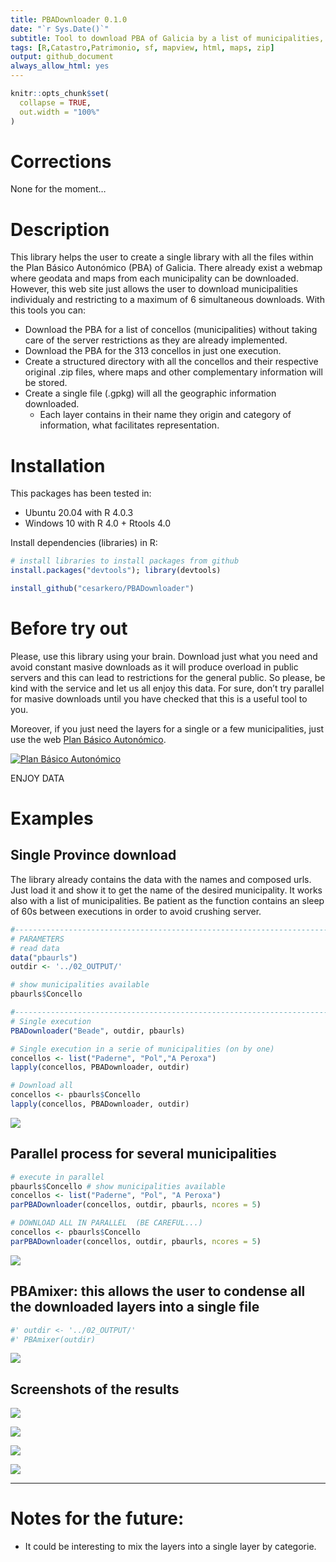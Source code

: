 ```yaml
---
title: PBADownloader 0.1.0
date: "`r Sys.Date()`"
subtitle: Tool to download PBA of Galicia by a list of municipalities, as spatial ready information.
tags: [R,Catastro,Patrimonio, sf, mapview, html, maps, zip]
output: github_document
always_allow_html: yes
---
```


```r
knitr::opts_chunk$set(
  collapse = TRUE,
  out.width = "100%"
)
```


# Corrections

None for the moment...

# Description

This library helps the user to create a single library with all the files within the Plan Básico Autonómico (PBA) of Galicia.
There already exist a webmap where geodata and maps from each municipality can be downloaded. However, this web site just allows the user to download municipalities individualy and restricting to a maximum of 6 simultaneous downloads. With this tools you can:

  - Download the PBA for a list of concellos (municipalities) without taking care of the server restrictions as they are already implemented.
  - Download the PBA for the 313 concellos in just one execution.
  - Create a structured directory with all the concellos and their respective original .zip files, where maps and other complementary information will be stored.
  - Create a single file (.gpkg) will all the geographic information downloaded.
    - Each layer contains in their name they origin and category of information, what facilitates representation.

# Installation

This packages has been tested in:

  - Ubuntu 20.04 with R 4.0.3
  - Windows 10 with R 4.0 + Rtools 4.0

Install dependencies (libraries) in R:

```r
# install libraries to install packages from github
install.packages("devtools"); library(devtools)

install_github("cesarkero/PBADownloader")
```

# Before try out

Please, use this library using your brain. Download just what you need and avoid constant masive downloads
as it will produce overload in public servers and this can lead to restrictions for the general public. So please, be kind with the service and let us all enjoy this data. For sure, don't try parallel for masive downloads until you have checked that this is a useful tool to you.

Moreover, if you just need the layers for a single or a few municipalities, just use the web [Plan Básico Autonómico](http://mapas.xunta.gal/visores/descargas-pba/).

[![Plan Básico Autonómico](./man/figures/I00.png)](http://mapas.xunta.gal/visores/descargas-pba/)

ENJOY DATA

# Examples

## Single Province download
The library already contains the data with the names and composed urls. Just load it and show it to get the name of the desired municipality. It works also with a list of municipalities.
Be patient as the function contains an sleep of 60s between executions in order to avoid crushing server.

```r
#-------------------------------------------------------------------------------
# PARAMETERS
# read data
data("pbaurls")
outdir <- '../02_OUTPUT/'

# show municipalities available
pbaurls$Concello

#-----------------------------------------------------------------------
# Single execution
PBADownloader("Beade", outdir, pbaurls)

# Single execution in a serie of municipalities (on by one)
concellos <- list("Paderne", "Pol","A Peroxa")
lapply(concellos, PBADownloader, outdir)

# Download all
concellos <- pbaurls$Concello
lapply(concellos, PBADownloader, outdir)
```

![](./man/figures/I01.png)

## Parallel process for several municipalities

```r
# execute in parallel
pbaurls$Concello # show municipalities available
concellos <- list("Paderne", "Pol", "A Peroxa")
parPBADownloader(concellos, outdir, pbaurls, ncores = 5)

# DOWNLOAD ALL IN PARALLEL  (BE CAREFUL...)
concellos <- pbaurls$Concello
parPBADownloader(concellos, outdir, pbaurls, ncores = 5)
```

![](./man/figures/I03.png)

## PBAmixer: this allows the user to condense all the downloaded layers into a single file

```r
#' outdir <- '../02_OUTPUT/'
#' PBAmixer(outdir)
```

![](./man/figures/I05.png)

## Screenshots of the results

![](./man/figures/I01.png)

![](./man/figures/I02.png)

![](./man/figures/I03.png)

![](./man/figures/I05.png)

---
# Notes for the future:
 - It could be interesting to mix the layers into a single layer by categorie.

